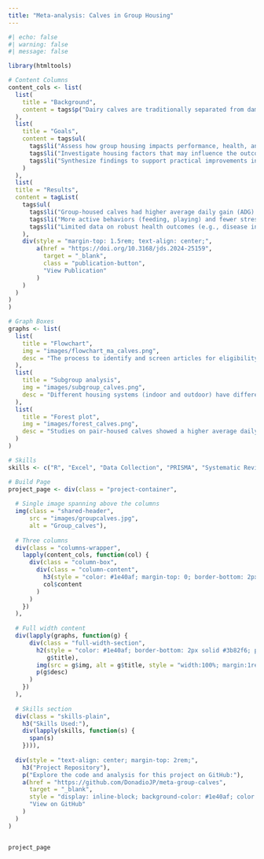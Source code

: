 ```yaml
---
title: "Meta-analysis: Calves in Group Housing" 
---
```


```r
#| echo: false
#| warning: false
#| message: false

library(htmltools)

# Content Columns
content_cols <- list(
  list(
    title = "Background",
    content = tags$p("Dairy calves are traditionally separated from dams shortly after birth and raised individually during the preweaning period. While this practice is common, it contrasts with natural social dynamics and raises welfare concerns. Social isolation can lead to stress, fearfulness, and reduced cognitive development. Group housing (pairs or small groups) has emerged as a potential alternative, but its effects on performance, health, and behavior remain inconsistently reported across studies.")
  ),
  list(
    title = "Goals",
    content = tags$ul(
      tags$li("Assess how group housing impacts performance, health, and behavior compared to individual housing of dairy calves"),
      tags$li("Investigate housing factors that may influence the outcomes of group housing for dairy calves"),
      tags$li("Synthesize findings to support practical improvements in calf-rearing systems")
    )
  ),
  list(
  title = "Results",
  content = tagList(
    tags$ul(
      tags$li("Group-housed calves had higher average daily gain (ADG) (+0.06 kg/d, P = 0.001) and weaning weight (+1.44 kg, P = 0.037)"),
      tags$li("More active behaviors (feeding, playing) and fewer stress-related behaviors (self-grooming, pen interactions) in group-housed calves"),
      tags$li("Limited data on robust health outcomes (e.g., disease incidence)")
    ),
    div(style = "margin-top: 1.5rem; text-align: center;",
        a(href = "https://doi.org/10.3168/jds.2024-25159", 
          target = "_blank",
          class = "publication-button",
          "View Publication"
        )
    )
  )
)
)

# Graph Boxes
graphs <- list(
  list(
    title = "Flowchart",
    img = "images/flowchart_ma_calves.png",
    desc = "The process to identify and screen articles for eligibility and inclusion in this systematic review and meta-analysis."
  ),
  list(
    title = "Subgroup analysis",
    img = "images/subgroup_calves.png",
    desc = "Different housing systems (indoor and outdoor) have different effects on the lying behavior of dairy calves."
  ),
  list(
    title = "Forest plot",
    img = "images/forest_calves.png",
    desc = "Studies on pair-housed calves showed a higher average daily gain compared to individually housed calves."
  )
)

# Skills
skills <- c("R", "Excel", "Data Collection", "PRISMA", "Systematic Review", "Meta-analysis", "Data Visualization")

# Build Page
project_page <- div(class = "project-container",
  
  # Single image spanning above the columns
  img(class = "shared-header",
      src = "images/groupcalves.jpg",
      alt = "Group_calves"),
  
  # Three columns
  div(class = "columns-wrapper",
    lapply(content_cols, function(col) {
      div(class = "column-box",
        div(class = "column-content",
          h3(style = "color: #1e40af; margin-top: 0; border-bottom: 2px solid #3b82f6;", col$title),
          col$content
        )
      )
    })
  ),
  
  # Full width content
  div(lapply(graphs, function(g) {
      div(class = "full-width-section",
        h2(style = "color: #1e40af; border-bottom: 2px solid #3b82f6; padding-bottom: 0.5rem;",
           g$title),
        img(src = g$img, alt = g$title, style = "width:100%; margin:1rem 0; border-radius: 4px;"),
        p(g$desc)
      )
    })
  ),
  
  # Skills section
  div(class = "skills-plain",
    h3("Skills Used:"),
    div(lapply(skills, function(s) {
      span(s)
    }))),
  
  div(style = "text-align: center; margin-top: 2rem;",
    h3("Project Repository"),
    p("Explore the code and analysis for this project on GitHub:"),
    a(href = "https://github.com/DonadioJP/meta-group-calves", 
      target = "_blank",
      style = "display: inline-block; background-color: #1e40af; color: white; padding: 0.5rem 1rem; border-radius: 4px; text-decoration: none; margin-top: 0.5rem;",
      "View on GitHub"
    )
  )
)


project_page
```

